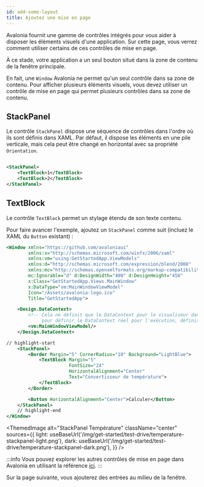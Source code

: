 ```yaml
---
id: add-some-layout
title: Ajoutez une mise en page
---
```



Avalonia fournit une gamme de contrôles intégrés pour vous aider à disposer les éléments visuels d'une application. Sur cette page, vous verrez comment utiliser certains de ces contrôles de mise en page.

À ce stade, votre application a un seul bouton situé dans la zone de contenu de la fenêtre principale.

En fait, une `Window` Avalonia ne permet qu'un seul contrôle dans sa zone de contenu. Pour afficher plusieurs éléments visuels, vous devez utiliser un contrôle de mise en page qui permet plusieurs contrôles dans sa zone de contenu.

## StackPanel

Le contrôle `StackPanel` dispose une séquence de contrôles dans l'ordre où ils sont définis dans XAML. Par défaut, il dispose les éléments en une pile verticale, mais cela peut être changé en horizontal avec sa propriété `Orientation`.

<img src={StackPanelZonesDiagram} alt="" />

```xml
<StackPanel>
    <TextBlock>1</TextBlock>
    <TextBlock>2</TextBlock>
</StackPanel>
```

## TextBlock

Le contrôle `TextBlock` permet un stylage étendu de son texte contenu.

Pour faire avancer l'exemple, ajoutez un `StackPanel` comme suit (incluez le XAML du `Button` existant) :

```xml
<Window xmlns="https://github.com/avaloniaui"
        xmlns:x="http://schemas.microsoft.com/winfx/2006/xaml"
        xmlns:vm="using:GetStartedApp.ViewModels"
        xmlns:d="http://schemas.microsoft.com/expression/blend/2008"
        xmlns:mc="http://schemas.openxmlformats.org/markup-compatibility/2006"
        mc:Ignorable="d" d:DesignWidth="400" d:DesignHeight="450"
        x:Class="GetStartedApp.Views.MainWindow"
        x:DataType="vm:MainWindowViewModel"
        Icon="/Assets/avalonia-logo.ico"
        Title="GetStartedApp">

    <Design.DataContext>
        <!-- Cela ne définit que le DataContext pour le visualiseur dans un IDE,
             pour définir le DataContext réel pour l'exécution, définissez la propriété DataContext dans le code (regardez App.axaml.cs) -->
        <vm:MainWindowViewModel/>
    </Design.DataContext>

// highlight-start
    <StackPanel>
        <Border Margin="5" CornerRadius="10" Background="LightBlue">
            <TextBlock Margin="5"
                       FontSize="24" 
                       HorizontalAlignment="Center"
                       Text="Convertisseur de température">
            </TextBlock>
        </Border>

        <Button HorizontalAlignment="Center">Calculer</Button>
    </StackPanel>
    // highlight-end
</Window>

```

<ThemedImage
        alt="StackPanel Température"
        className="center"
        sources={{
            light: useBaseUrl('/img/get-started/test-drive/temperature-stackpanel-light.png'),
            dark: useBaseUrl('/img/get-started/test-drive/temperature-stackpanel-dark.png'),
        }}
        />

:::info
Vous pouvez explorer les autres contrôles de mise en page dans Avalonia en utilisant la référence [ici](../../reference/controls/layout-controls.md).
:::

Sur la page suivante, vous ajouterez des entrées au milieu de la fenêtre.